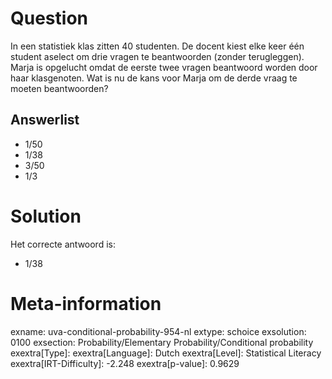 Question
========

In een statistiek klas zitten 40 studenten. De docent kiest elke keer
één student aselect om drie vragen te beantwoorden (zonder terugleggen).
Marja is opgelucht omdat de eerste twee vragen beantwoord worden door
haar klasgenoten. Wat is nu de kans voor Marja om de derde vraag te
moeten beantwoorden?

Answerlist
----------

* 1/50
* 1/38
* 3/50
* 1/3

Solution
========

Het correcte antwoord is: 

* 1/38

Meta-information
================
exname: uva-conditional-probability-954-nl
extype: schoice
exsolution: 0100
exsection: Probability/Elementary Probability/Conditional probability
exextra[Type]: 
exextra[Language]: Dutch
exextra[Level]: Statistical Literacy
exextra[IRT-Difficulty]: -2.248
exextra[p-value]: 0.9629

